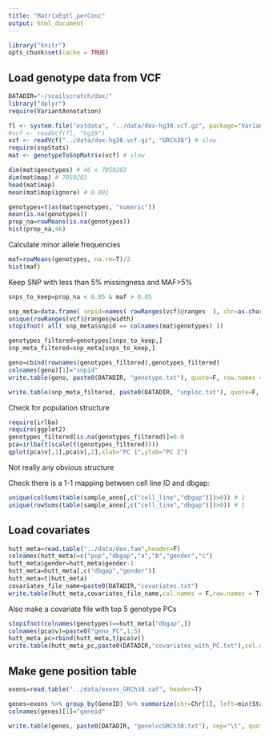 ```yaml
---
title: "MatrixEqtl_perConc"
output: html_document
---
```


```r
library("knitr")
opts_chunk$set(cache = TRUE)
```

## Load genotype data from VCF

```r
DATADIR="~/scailscratch/dox/"
library("dplyr")
require(VariantAnnotation)

fl <- system.file("extdata", "../data/dox-hg38.vcf.gz", package="VariantAnnotation") 
#vcf <- readVcf(fl, "hg19")
vcf <- readVcf("../data/dox-hg38.vcf.gz", "GRCh38") # slow
require(snpStats)
mat <- genotypeToSnpMatrix(vcf) # slow

dim(mat$genotypes) # 46 x 7050203
dim(mat$map) # 7050203
head(mat$map)
mean(mat$map$ignore) # 0.091

genotypes=t(as(mat$genotypes, "numeric"))
mean(is.na(genotypes))
prop_na=rowMeans(is.na(genotypes))
hist(prop_na,46)
```

Calculate minor allele frequencies
```r
maf=rowMeans(genotypes, na.rm=T)/2
hist(maf)
```

Keep SNP with less than 5% missingness and MAF>5%
```r
snps_to_keep=prop_na < 0.05 & maf > 0.05

snp_meta=data.frame( snpid=names( rowRanges(vcf)@ranges  ), chr=as.character( rowRanges(vcf)@seqnames ), pos=rowRanges(vcf)@ranges@start )
unique(rowRanges(vcf)@ranges@width)
stopifnot( all( snp_meta$snpid == colnames(mat$genotypes) ))

genotypes_filtered=genotypes[snps_to_keep,]
snp_meta_filtered=snp_meta[snps_to_keep,]

geno=cbind(rownames(genotypes_filtered),genotypes_filtered)
colnames(geno)[1]="snpid"
write.table(geno, paste0(DATADIR, "genotype.txt"), quote=F, row.names = F)

write.table(snp_meta_filtered, paste0(DATADIR, "snploc.txt"), quote=F, row.names = F)
```

Check for population structure
```r
require(irlba)
require(ggplot2)
genotypes_filtered[is.na(genotypes_filtered)]=0.0
pca=irlba(t(scale(t(genotypes_filtered))))
qplot(pca$v[,1],pca$v[,2],xlab="PC 1",ylab="PC 2")
```
Not really any obvious structure

Check there is a 1-1 mapping between cell line ID and dbgap:
```r
unique(colSums(table(sample_anno[,c("cell_line","dbgap")])>0)) # 1
unique(rowSums(table(sample_anno[,c("cell_line","dbgap")])>0)) # 1
```

## Load covariates

```r
hutt_meta=read.table("../data/dox.fam",header=F)
colnames(hutt_meta)=c("pop","dbgap","a","b","gender","c")
hutt_meta$gender=hutt_meta$gender-1
hutt_meta=hutt_meta[,c("dbgap","gender")]
hutt_meta=t(hutt_meta)
covariates_file_name=paste0(DATADIR,"covariates.txt")
write.table(hutt_meta,covariates_file_name,col.names = F,row.names = T, quote = F, sep="\t")
```

Also make a covariate file with top 5 genotype PCs
```r
stopifnot(colnames(genotypes)==hutt_meta["dbgap",])
colnames(pca$v)=paste0("geno_PC",1:5)
hutt_meta_pc=rbind(hutt_meta,t(pca$v))
write.table(hutt_meta_pc,paste0(DATADIR,"covariates_with_PC.txt"),col.names = F,row.names = T, quote = F, sep="\t")
```

## Make gene position table
```r
exons=read.table("../data/exons_GRCh38.saf", header=T)

genes=exons %>% group_by(GeneID) %>% summarize(chr=Chr[1], left=min(Start), right=max(End)) %>% as.data.frame
colnames(genes)[1]="geneid"

write.table(genes, paste0(DATADIR, "genelocGRCh38.txt"), sep="\t", quote=F, row.names = F)
```

